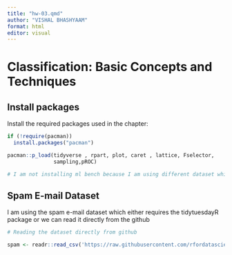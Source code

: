 ```yaml
---
title: "hw-03.qmd"
author: "VISHAL BHASHYAAM"
format: html
editor: visual
---
```


# Classification: Basic Concepts and Techniques

## Install packages

Install the required packages used in the chapter:

```r
if (!require(pacman))
  install.packages("pacman")

pacman::p_load(tidyverse , rpart, plot, caret , lattice, Fselector,
               sampling,pROC)

# I am not installing ml bench because I am using different dataset which does not require mlbench.
```

## Spam E-mail Dataset

I am using the spam e-mail dataset which either requires the tidytuesdayR package or we can read it directly from the github

```r
# Reading the dataset directly from github

spam <- readr::read_csv('https://raw.githubusercontent.com/rfordatascience/tidytuesday/master/data/2023/2023-08-15/spam.csv')

```
